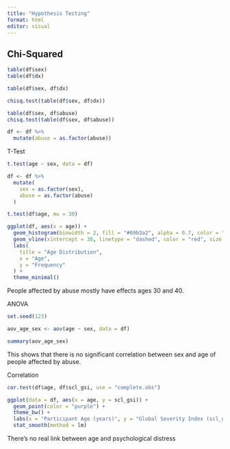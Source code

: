 ```yaml
---
title: "Hypothesis Testing"
format: html
editor: visual
---
```


## Chi-Squared

```r
table(df$sex)
table(df$dx)
```

```r
table(df$sex, df$dx)
```

```r
chisq.test(table(df$sex, df$dx))
```

```r
table(df$sex, df$abuse)
chisq.test(table(df$sex, df$abuse))

```

```r
df <- df %>%
  mutate(abuse = as.factor(abuse))

```

T-Test

```r
t.test(age ~ sex, data = df)
```

```r
df <- df %>%
  mutate(
    sex = as.factor(sex),
    abuse = as.factor(abuse)
  )
```

```r
t.test(df$age, mu = 30)

```

```r
ggplot(df, aes(x = age)) +
  geom_histogram(binwidth = 2, fill = "#69b3a2", alpha = 0.7, color = "white") +
  geom_vline(xintercept = 30, linetype = "dashed", color = "red", size = 1.2) +
  labs(
    title = "Age Distribution",
    x = "Age",
    y = "Frequency"
  ) +
  theme_minimal()
```

People affected by abuse mostly have effects ages 30 and 40.

ANOVA

```r
set.seed(123)
```

```r
aov_age_sex <- aov(age ~ sex, data = df)
```

```r
summary(aov_age_sex)
```

This shows that there is no significant correlation between sex and age of people affected by abuse.

Correlation

```r
cor.test(df$age, df$scl_gsi, use = "complete.obs")
```

```r
ggplot(data = df, aes(x = age, y = scl_gsi)) + 
  geom_point(color = "purple") +
  theme_bw() +
  labs(x = "Participant Age (years)", y = "Global Severity Index (scl_gsi)") +
  stat_smooth(method = lm)

```

There's no real link between age and psychological distress
